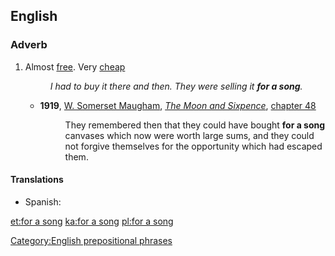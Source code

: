 ==English==

===Adverb===
{{en-adv|head=[[for]] [[a]] [[song]]|-}}

# Almost [[free]]. Very [[cheap]]
#: ''I had to buy it there and then. They were selling it '''for a song'''.''
#* '''1919''', [[w:William Somerset Maugham|W. Somerset Maugham]], ''[[w:The Moon and Sixpence|The Moon and Sixpence]]'', [[s:The Moon and Sixpence/Chapter XLVIII|chapter 48]]
#*:They remembered then that they could have bought '''for a song''' canvases which now were worth large sums, and they could not forgive themselves for the opportunity which had escaped them.
====Translations====
{{trans-top|almost free}}
* Spanish: {{t|es|de balde}}
{{trans-mid}}
{{trans-bottom}}

[[Category:English prepositional phrases]]

[[et:for a song]]
[[ka:for a song]]
[[pl:for a song]]